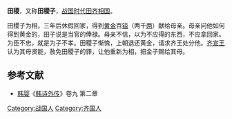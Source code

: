 '''田稷'''，又称'''田稷子'''，[[战国时代|战国时代]][[田齐|田齐]][[相国|相国]]。

田稷子为相，三年后休假回家，得到[[黄金|黄金]]百[[镒|镒]]（两千[[两|两]]）献给母亲。母亲问他如何得到黄金的，田子说是当官的俸禄。母亲不信，以为不应得的东西，不应拿回家。为臣不忠，就是为子不孝。田稷子惭愧，上朝退还黄金，请求齐王处分他。[[齐宣王|齐宣王]]认为其母贤能，赦免田稷子的罪，让他重新为相，把金子赐给其母。
==参考文献==
*[[韩婴|韩婴]]《[[韩诗外传|韩诗外传]]》卷九 第二章
[[Category:战国人|Category:战国人]]
[[Category:齐国人|Category:齐国人]]